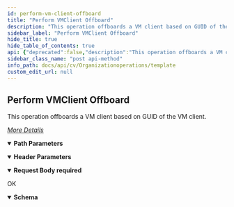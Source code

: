 ```yaml
---
id: perform-vm-client-offboard
title: "Perform VMClient Offboard"
description: "This operation offboards a VM client based on GUID of the VM client."
sidebar_label: "Perform VMClient Offboard"
hide_title: true
hide_table_of_contents: true
api: {"deprecated":false,"description":"This operation offboards a VM client based on GUID of the VM client.\n\n[_More Details_](http://documentation.commvault.com/commvault/v11/article?p=114116.htm)","operationId":"Perform VMClient Offboard","parameters":[{"description":"","in":"header","name":"Authtoken","required":true,"schema":{"example":"{{TOKEN}}","type":"string"}},{"description":"","in":"path","name":"vmGuid","required":true,"schema":{"type":"string"}}],"requestBody":{"content":{"application/json":{"example":{"vmName":"HMLMV2RegVM1VM1"},"schema":{"allOf":[{"example":{"vmName":"HMLMV2RegVM1VM1"},"title":"VMClientOffboardRequest","properties":{"vmName":{"type":"string"}}}],"type":"object"}}},"description":"","required":true},"tags":["Organization Operations"],"responses":{"200":{"description":"OK","content":{"application/json":{"schema":{"type":"object","properties":{"errorMessage":{"type":"string"},"errorCode":{"type":"integer"}},"x-examples":{"Example 1":{"errorMessage":"Successfully offboarded the vm client HMLMV2RegVM1VM1","errorCode":0}}},"examples":{"Example 1":{"value":{"errorMessage":"Successfully offboarded the vm client HMLMV2RegVM1VM1","errorCode":0}}}}}}},"method":"post","path":"/VM/{vmGuid}/Offboard","servers":[{"url":"http://{hostname}/webconsole/api","variables":{"hostname":{"default":"localhost","description":"Webconsole"}}}],"jsonRequestBodyExample":{"vmName":"HMLMV2RegVM1VM1"},"info":{"title":"Template","contact":{},"version":"1.0","description":"Template"},"postman":{"name":"Perform VMClient Offboard","description":{"content":"This operation offboards a VM client based on GUID of the VM client.\n\n[_More Details_](http://documentation.commvault.com/commvault/v11/article?p=114116.htm)","type":"text/plain"},"url":{"path":["VM",":vmGuid","Offboard"],"host":["{{baseUrl}}"],"query":[],"variable":[{"disabled":false,"description":{"content":"(Required) ","type":"text/plain"},"type":"any","value":"","key":"vmGuid"}]},"header":[{"disabled":false,"description":{"content":"(Required) ","type":"text/plain"},"key":"Authtoken","value":""},{"key":"Content-Type","value":"application/json"},{"key":"Accept","value":"application/json"}],"method":"POST","body":{"mode":"raw","raw":"\"\"","options":{"raw":{"language":"json"}}}}}
sidebar_class_name: "post api-method"
info_path: docs/api/cv/Organizationoperations/template
custom_edit_url: null
---
```



## Perform VMClient Offboard



This operation offboards a VM client based on GUID of the VM client.

[_More Details_](http://documentation.commvault.com/commvault/v11/article?p=114116.htm)

<details style={{"marginBottom":"1rem"}} data-collapsed={false} open={true}><summary style={{}}><strong>Path Parameters</strong></summary><div><ul><ParamsItem className={"paramsItem"} param={{"description":"","in":"path","name":"vmGuid","required":true,"schema":{"type":"string"}}}></ParamsItem></ul></div></details><details style={{"marginBottom":"1rem"}} data-collapsed={false} open={true}><summary style={{}}><strong>Header Parameters</strong></summary><div><ul><ParamsItem className={"paramsItem"} param={{"description":"","in":"header","name":"Authtoken","required":true,"schema":{"example":"{{TOKEN}}","type":"string"}}}></ParamsItem></ul></div></details><MimeTabs><TabItem label={"application/json"} value={"application/json-schema"}><details style={{}} data-collapsed={false} open={true}><summary style={{"textAlign":"left"}}><strong>Request Body</strong><strong style={{"fontSize":"var(--ifm-code-font-size)","color":"var(--openapi-required)"}}> required</strong></summary><div style={{"textAlign":"left","marginLeft":"1rem"}}></div><ul style={{"marginLeft":"1rem"}}><SchemaItem collapsible={false} name={"vmName"} required={false} deprecated={undefined} schemaDescription={undefined} schemaName={"string"} qualifierMessage={undefined} defaultValue={undefined}></SchemaItem></ul></details></TabItem></MimeTabs><div><ApiTabs><TabItem label={"200"} value={"200"}><div>

OK

</div><div><MimeTabs schemaType={"response"}><TabItem label={"application/json"} value={"application/json"}><SchemaTabs><TabItem label={"Schema"} value={"Schema"}><details style={{}} data-collapsed={false} open={true}><summary style={{"textAlign":"left"}}><strong>Schema</strong></summary><div style={{"textAlign":"left","marginLeft":"1rem"}}></div><ul style={{"marginLeft":"1rem"}}><SchemaItem collapsible={false} name={"errorMessage"} required={false} deprecated={undefined} schemaDescription={undefined} schemaName={"string"} qualifierMessage={undefined} defaultValue={undefined}></SchemaItem><SchemaItem collapsible={false} name={"errorCode"} required={false} deprecated={undefined} schemaDescription={undefined} schemaName={"integer"} qualifierMessage={undefined} defaultValue={undefined}></SchemaItem></ul></details></TabItem><TabItem label={"Example (from schema)"} value={"Example (from schema)"}><ResponseSamples responseExample={"{\n  \"errorMessage\": \"string\",\n  \"errorCode\": 0\n}"} language={"json"}></ResponseSamples></TabItem><TabItem label={" Example 1"} value={" Example 1"}><ResponseSamples responseExample={"{\n  \"errorMessage\": \"Successfully offboarded the vm client HMLMV2RegVM1VM1\",\n  \"errorCode\": 0\n}"} language={"json"}></ResponseSamples></TabItem></SchemaTabs></TabItem></MimeTabs></div></TabItem></ApiTabs></div>
      